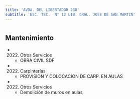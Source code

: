 ```yaml
---
title: 'AVDA. DEL LIBERTADOR 238'
subtitle: 'ESC. TEC.  N° 12 LIB. GRAL. JOSE DE SAN MARTIN'
---
```


#


## Mantenimiento

*  (2022) Otros Servicios 
    + OBRA CIVIL SDF

*  (2022) Carpinterías 
    + PROVISION Y COLOCACION DE CARP. EN AULAS

*  (2022) Otros Servicios 
    + Demolición de muros en aulas



